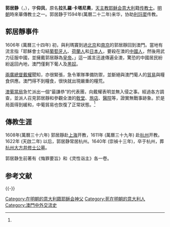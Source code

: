 {{Otheruses|subject=[[明朝|明朝]]末年來華的天主教[[耶穌會|耶穌會]]傳教士郭居靜（Lazzaro Cattaneo）|other=[[元朝|元朝]]作家郭居敬|郭居敬}}

'''郭居静'''（{{lang-it|'''Lazzaro Cattaneo'''}}，{{bd|1560年||1640年|catIdx=G}}），字'''仰凤'''，原名'''拉扎羅·卡塔尼奧'''，[[天主教|天主教]][[耶稣会|耶稣会]][[意大利|意大利]]籍[[传教士|传教士]]。[[明朝|明朝]]時來華傳教士之一。郭居静于1594年(萬曆二十二年)来华，协助[[利玛窦|利玛窦]]传教。

==郭居靜事件==
1606年 (萬曆三十四年) 初，與利瑪竇到過[[北京|北京]]和[[南京|南京]]的郭居靜回到澳門。當地有流言指「耶穌會士勾結[[葡萄牙人|葡萄牙人]]、[[荷蘭人|荷蘭人]]和[[日本人|日本人]]，要殺在澳的[[中國人|中國人]]，然後用武力征服中國，並擁戴郭居靜為[[皇帝|皇帝]]。」這一謠言迅速傳遍全澳，驚恐的中國居民紛紛返回內地，澳門僅剩下葡人及[[黑奴|黑奴]]。

[[兩廣總督|兩廣總督]][[戴耀|戴耀]]聞知，亦很緊張，急令軍隊準備防禦，並斷絕與澳門葡人的[[貿易|貿易]]與糧食供應。澳門得不到糧食，很快就出現嚴重的糧荒。

[[澳葡政府|澳葡當局]]急忙派出一個“最謙恭”的代表團，向戴耀表明並無入侵之事。經過各方調查，並派人召見郭居靜和參觀全澳的[[敎堂|敎堂]]、[[旅店|旅店]]、[[醫院|醫院]]等，證實無戰事跡象。於是局面得到緩和，中葡貿易也恢復了正常狀態。<ref name=r1/>

==傳教生涯==
1608年(萬曆三十六年) 郭居靜赴[[上海|上海]]开教，1611年 (萬曆三十九年) 赴[[杭州|杭州]]开教。1622年 (天啟二年) 以后，郭居静常居杭州。1640年 (崇禎十三年)，卒于杭州，葬[[杭州大方井修士公墓|杭州大方井修士公墓]]。

郭居静生前著有《悔罪要旨》和《灵性诣主》各一卷。

== 参考文献 ==
{{Reflist|refs=
* <ref name="r1">[http://www.macaudata.com/macauweb/Encyclopedia/html/30509.htm 郭居靜事件 澳門百科全書] {{webarchive|url=https://web.archive.org/web/20071117085512/http://www.macaudata.com/macauweb/Encyclopedia/html/30509.htm |date=2007-11-17 }}</ref>
}}

{{-}}
{{中国基督教史|明}}

[[Category:在明朝的意大利籍耶稣会神父|Category:在明朝的意大利籍耶稣会神父]]
[[Category:死在明朝的意大利人|Category:死在明朝的意大利人]]
[[Category:澳門中外交流史|Category:澳門中外交流史]]